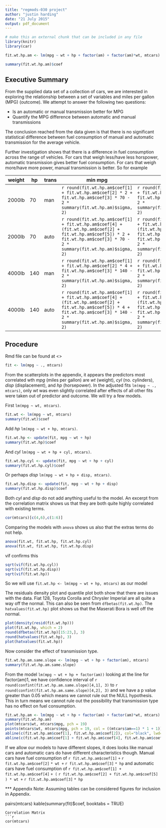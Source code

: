 ```yaml
---
title: "regmods-030 project"
author: "justin harding"
date: "21 July 2015"
output: pdf_document
---
```

```r
# make this an external chunk that can be included in any file
library(knitr)
library(car)
```

```r
fit.wt.hp.am <- lm(mpg ~ wt + hp + factor(am) + factor(am)*wt, mtcars)

summary(fit.wt.hp.am)$coef
```

## Executive Summary
From the supplied data set of a collection of cars, we are interested in exploring the relationship between a set of variables and miles per gallon (MPG) (outcome). We attempt to answer the following two questions:

* Is an automatic or manual transmission better for MPG
* Quantify the MPG difference between automatic and manual transmissions

The conclusion reached from the data given is that there is no significant statistical difference between fuel consumption of manual and automatic transmission for the average vehicle.

Further investigation shows that there is a difference in fuel consumption across the range of vehicles. For cars that weigh less/have less horspower, automatic transmission gives better fuel consumption. For cars that weigh more/have more power, manual transmission is better. So for example

weight|hp|trans|min mpg|max mpg
------|--|-----|-------|-------
2000lb|70|man|`r round(fit.wt.hp.am$coef[1] + fit.wt.hp.am$coef[2] * 2 + fit.wt.hp.am$coef[3] * 70 - 2 * summary(fit.wt.hp.am)$sigma, 2)`|`r round(fit.wt.hp.am$coef[1] + fit.wt.hp.am$coef[2] * 2 + fit.wt.hp.am$coef[3] * 70 + 2 * summary(fit.wt.hp.am)$sigma, 2)`
2000lb|70|auto|`r round(fit.wt.hp.am$coef[1] + fit.wt.hp.am$coef[4] + (fit.wt.hp.am$coef[2] + fit.wt.hp.am$coef[5]) * 2 + fit.wt.hp.am$coef[3] * 70 - 2 * summary(fit.wt.hp.am)$sigma, 2)`|`r round(fit.wt.hp.am$coef[1] + fit.wt.hp.am$coef[4] + (fit.wt.hp.am$coef[2] + fit.wt.hp.am$coef[5]) * 2 + fit.wt.hp.am$coef[3] * 70 + 2 * summary(fit.wt.hp.am)$sigma, 2)`
4000lb|140|man|`r round(fit.wt.hp.am$coef[1] + fit.wt.hp.am$coef[2] * 4 + fit.wt.hp.am$coef[3] * 140 - 2 * summary(fit.wt.hp.am)$sigma, 2)`|`r round(fit.wt.hp.am$coef[1] + fit.wt.hp.am$coef[2] * 4 + fit.wt.hp.am$coef[3] * 140 + 2 * summary(fit.wt.hp.am)$sigma, 2)`
4000lb|140|auto|`r round(fit.wt.hp.am$coef[1] + fit.wt.hp.am$coef[4] + (fit.wt.hp.am$coef[2] + fit.wt.hp.am$coef[5]) * 4 + fit.wt.hp.am$coef[3] * 140 - 2 * summary(fit.wt.hp.am)$sigma, 2)`|`r round(fit.wt.hp.am$coef[1] + fit.wt.hp.am$coef[4] + (fit.wt.hp.am$coef[2] + fit.wt.hp.am$coef[5]) * 4 + fit.wt.hp.am$coef[3] * 140 + 2 * summary(fit.wt.hp.am)$sigma, 2)`


## Procedure
Rmd file can be found at <<github>>

```r
fit <- lm(mpg ~ ., mtcars)
```

From the scatterplots in the appendix, it appears the predictors most correlated wth _mpg_ (miles per gallon) are _wt_ (weight), _cyl_ (no. cylinders), _disp_ (displacement), and _hp_ (horsepower). In the adjusted fits `lm(mpg ~ ., mtcars)`, only _wt_ was even slightly correlated after effects of all other fits were taken out of predictor and outcome. We will try a few models.

First `lm(mpg ~ wt, mtcars)`.

```r
fit.wt <- lm(mpg ~ wt, mtcars)
summary(fit.wt)$coef
```
Add _hp_ `lm(mpg ~ wt + hp, mtcars)`.

```r
fit.wt.hp <- update(fit, mpg ~ wt + hp)
summary(fit.wt.hp)$coef
```
And _cyl_ `lm(mpg ~ wt + hp + cyl, mtcars)`.
```r
fit.wt.hp.cyl <- update(fit, mpg ~ wt + hp + cyl)
summary(fit.wt.hp.cyl)$coef
```

Or perhaps _disp_ `lm(mpg ~ wt + hp + disp, mtcars)`.
```r
fit.wt.hp.disp <- update(fit, mpg ~ wt + hp + disp)
summary(fit.wt.hp.disp)$coef
```

Both _cyl_ and _disp_ do not add anything useful to the model. An excerpt from the correlation matrix shows us that they are both quite highly correlated with existing terms.
```r
cor(mtcars)[c(4,6),c(1:6)]
```
Comparing the models with `anova` shows us also that the extras terms do not help.

```r
anova(fit.wt, fit.wt.hp, fit.wt.hp.cyl)
anova(fit.wt, fit.wt.hp, fit.wt.hp.disp)
```

vif confirms this
```r
sqrt(vif(fit.wt.hp.cyl))
sqrt(vif(fit.wt.hp.disp))
sqrt(vif(fit.wt.hp))
```

So we will use `fit.wt.hp <- lm(mpg ~ wt + hp, mtcars)` as our model

The residuals density plot and quantile plot both show that there are issues with the data. Fiat 128, Toyota Corolla and Chrysler Imperial are all quite a way off the normal. This can also be seen from `dfbetas(fit.wt.hp)`. The `hatvalues(fit.wt.hp)` plot shows us that the Maserati Bora is well off the normal.
```r
plot(density(resid(fit.wt.hp)))
plot(fit.wt.hp, which = 2)
round(dfbetas(fit.wt.hp)[15:23,], 3)
round(hatvalues(fit.wt.hp), 3)
plot(hatvalues(fit.wt.hp))
```

Now consider the effect of transmission type.
```r
fit.wt.hp.am.same.slope <- lm(mpg ~ wt + hp + factor(am), mtcars)
summary(fit.wt.hp.am.same.slope)
```

From the model `lm(mpg ~ wt + hp + factor(am))` looking at the line for factor(am)1, we have confidence interval of `r round(confint(fit.wt.hp.am.same.slope)[4,1], 3)` to  `r round(confint(fit.wt.hp.am.same.slope)[4,2], 3)` and we have a p value greater than 0.05 which means we cannot rule out the NULL hypothesis. This in turn means we cannot rule out the possibility that transmission type has no effect on fuel consumption.

```r
fit.wt.hp.am <- lm(mpg ~ wt + hp + factor(am) + factor(am)*wt, mtcars)
summary(fit.wt.hp.am)
plot(mtcars$wt, mtcars$mpg, pch = 19)
points(mtcars$wt, mtcars$mpg, pch = 19, col = ((mtcars$am==1) * 1 + 1))
abline(c(fit.wt.hp.am$coef[1], fit.wt.hp.am$coef[2]), col="black", lwd=3)
abline(c(fit.wt.hp.am$coef[1] + fit.wt.hp.am$coef[4], fit.wt.hp.am$coef[2] + fit.wt.hp.am$coef[5]), col="red", lwd=3)
```

If we allow our models to have different slopes, it does looks like manual cars and automatic cars do have different characteristics though. Manual cars have fuel consumption of `r fit.wt.hp.am$coef[1]` `+` `r fit.wt.hp.am$coef[2]` `* wt +` `r fit.wt.hp.am$coef[3]` `* hp` and automatic cars have fuel consumption of `r fit.wt.hp.am$coef[1] + fit.wt.hp.am$coef[4]` `+ (` `r fit.wt.hp.am$coef[2] + fit.wt.hp.am$coef[5]` `) * wt + ` `r fit.wt.hp.am$coef[3]` ` * hp`

*** Appendix
Note: Assuming tables can be considered figures for inclusion in Appendix.

[pairs]:
```r
pairs(mtcars)
kable(summary(fit)$coef, booktabs = TRUE)

```
Correlation Matrix
```r
cor(mtcars)
```
